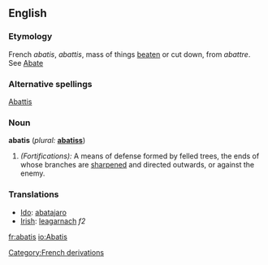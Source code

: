 {{Wikisource1911Enc|Abatis}}
==English==

===Etymology===
French ''abatis'', ''abattis'', mass of things [[beaten]] or cut down, from ''abattre''. See [[Abate]]

===Alternative spellings===
[[Abattis]]

===Noun===
'''abatis'''  (''plural:'' '''[[abatiss]]''')
# ''(Fortifications):'' A means of defense formed by felled trees, the ends of whose branches are [[sharpened]] and directed outwards, or against the enemy.

===Translations===
*[[Ido]]: [[abatajaro]]
*[[Irish]]: [[leagarnach]] ''f2''

[[Category:French derivations]]

[[fr:abatis]]
[[io:Abatis]]